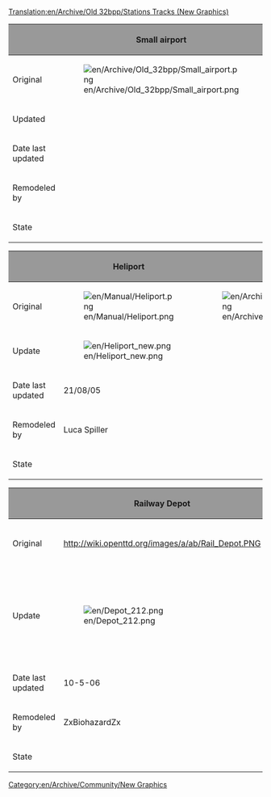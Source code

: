 [[Translation:en/Archive/Old 32bpp/Stations Tracks (New Graphics)]]
[[Category:en/Archive/Community/New Graphics]]

{| border=2
!style="background:#999999;" | 
!style="background:#999999;" |Small airport
!style="background:#999999;" |City airport
!style="background:#999999;" |Metropolitan airport
!style="background:#999999;" |International airport
|-
|Original
|[[File:en/Archive/Old 32bpp/Small airport.png]]
|[[File:en/Archive/Old 32bpp/City airport.png]]
|[[File:en/Archive/Old 32bpp/Metropolitan airport.png]]
|[[File:en/Archive/Old 32bpp/International airport.png]]
|-
|Updated
|
|
|
|
|-
|Date last updated
|
|
|
|
|-
|Remodeled by
|
|
|
|
|-
|State
{{en/Archive/Old 32bpp/Unclaimed}}
{{en/Archive/Old 32bpp/Unclaimed}}
{{en/Archive/Old 32bpp/Unclaimed}}
{{en/Archive/Old 32bpp/Unclaimed}}
|}

{| border=2
!style="background:#999999;" | 
!style="background:#999999;" |Heliport
!style="background:#999999;" |Bus station
!style="background:#999999;" |Truck station
!style="background:#999999;" |Dock
|-
|Original
|[[File:en/Manual/Heliport.png]]
|[[File:en/Archive/Old 32bpp/Busstation.png]]
|[[File:en/Archive/Old 32bpp/Lorry.png]]
|[[File:en/Archive/Old 32bpp/Dock.png]]
|-
|Update
|[[File:en/Heliport new.png]]
|
|
| 
|-
|Date last updated
|21/08/05
|
|
|
|-
|Remodeled by
|Luca Spiller
|
|
| 
|-
|State
{{en/Archive/Old 32bpp/WIP}}
{{en/Archive/Old 32bpp/Unclaimed}}
{{en/Archive/Old 32bpp/Unclaimed}}
{{en/Archive/Old 32bpp/Unclaimed}}
|}
{| border=2
!style="background:#999999;" | 
!style="background:#999999;" |Railway Depot
!style="background:#999999;" |Monorail Depot
!style="background:#999999;" |Maglev Depot
!style="background:#999999;" |Road Viecle Depot
!style="background:#999999;" |Ship Depot
|-
|Original
|<center>http://wiki.openttd.org/images/a/ab/Rail_Depot.PNG</center>
|<center>http://wiki.openttd.org/images/5/52/Monorail_Depot.PNG</center>
|<center>http://wiki.openttd.org/images/8/8b/Maglev_Depot.PNG</center>
|<center>http://wiki.openttd.org/images/4/4e/Road_Depot.PNG</center>
|<center>[[File:en/Archive/Old 32bpp/Ship yard.png]]</center>
|-
|Update
|[[File:en/Depot 212.png]]
|
|[[File:en/Archive/Old 32bpp/Depot mag4 120.png|center|150px|]]
|
|
|-
|Date last updated
|10-5-06
|
|10-5-06
|
|
|-
|Remodeled by
|ZxBiohazardZx
|
|ZxBiohazardZx
|
|
|-
|State
{{en/Archive/Old 32bpp/WIP}}
{{en/Archive/Old 32bpp/Unclaimed}}
{{en/Archive/Old 32bpp/WIP}}
{{en/Archive/Old 32bpp/Unclaimed}}
{{en/Archive/Old 32bpp/Unclaimed}}
|}
